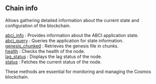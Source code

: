 
<Meta
  title="Cosmos chain info | dRPC"
/>

## Chain info

Allows gathering detailed information about the current state and configuration of the blockchain.

[abci_info](/cosmos-api/chaininfo/abci_info) : Provides information about the ABCI application state. \
[abci_query](/cosmos-api/chaininfo/abci_query) : Queries the application for state information. \
[genesis_chunked](/cosmos-api/chaininfo/genesis_chunked) : Retrieves the genesis file in chunks. \
[health](/cosmos-api/chaininfo/health) : Checks the health of the node. \
[lag_status](/cosmos-api/chaininfo/lag_status) : Displays the lag status of the node. \
[status](/cosmos-api/chaininfo/status) : Fetches the current status of the node.

These methods are essential for monitoring and managing the Cosmos blockchain.

<Space h={16} />
<GetStarted />
